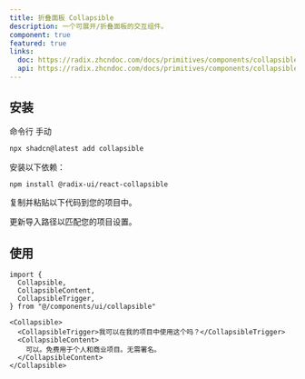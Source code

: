 ```yaml
---
title: 折叠面板 Collapsible
description: 一个可展开/折叠面板的交互组件。
component: true
featured: true
links:
  doc: https://radix.zhcndoc.com/docs/primitives/components/collapsible
  api: https://radix.zhcndoc.com/docs/primitives/components/collapsible#api-reference
---
```


<ComponentPreview
  name="collapsible-demo"
  description="一个折叠面板组件。"
/>

## 安装

<CodeTabs>

<TabsList>
  <TabsTrigger value="cli">命令行</TabsTrigger>
  <TabsTrigger value="manual">手动</TabsTrigger>
</TabsList>
<TabsContent value="cli">

```bash
npx shadcn@latest add collapsible
```

</TabsContent>

<TabsContent value="manual">

<Steps>

<Step>安装以下依赖：</Step>

```bash
npm install @radix-ui/react-collapsible
```

<Step>复制并粘贴以下代码到您的项目中。</Step>

<ComponentSource name="collapsible" title="components/ui/collapsible.tsx" />

<Step>更新导入路径以匹配您的项目设置。</Step>

</Steps>

</TabsContent>

</CodeTabs>

## 使用

```tsx showLineNumbers
import {
  Collapsible,
  CollapsibleContent,
  CollapsibleTrigger,
} from "@/components/ui/collapsible"
```

```tsx showLineNumbers
<Collapsible>
  <CollapsibleTrigger>我可以在我的项目中使用这个吗？</CollapsibleTrigger>
  <CollapsibleContent>
    可以。免费用于个人和商业项目。无需署名。
  </CollapsibleContent>
</Collapsible>
```
